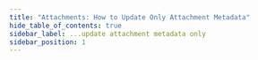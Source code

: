 ```yaml
---
title: "Attachments: How to Update Only Attachment Metadata"
hide_table_of_contents: true
sidebar_label: ...update attachment metadata only
sidebar_position: 1
---
```





<LanguageSwitcher supportedLanguages={supportedLanguages} />

<LanguageContent language="csharp">
   <UpdateAttachmentMetadataOnlyCsharp />
</LanguageContent>

<LanguageContent language="java">
   <UpdateAttachmentMetadataOnlyJava />
</LanguageContent>

<LanguageContent language="http">
   <UpdateAttachmentMetadataOnlyHttp />
</LanguageContent>


<!---
- [How to get attachment metadata only?](../../../../client-api/commands/attachments/how-to/get-attachment-metadata-only)
- [PutAttachment](../../../../client-api/commands/attachments/put)

-->